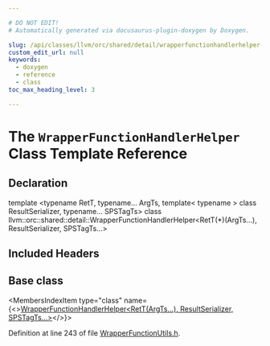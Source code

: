 ```yaml
---

# DO NOT EDIT!
# Automatically generated via docusaurus-plugin-doxygen by Doxygen.

slug: /api/classes/llvm/orc/shared/detail/wrapperfunctionhandlerhelper-f451fc7537a691bd25ddab4c2ea4d1ad
custom_edit_url: null
keywords:
  - doxygen
  - reference
  - class
toc_max_heading_level: 3

---
```





# The `WrapperFunctionHandlerHelper` Class Template Reference

<DoxygenPage pluginConfig={pluginConfig}>



## Declaration

<CodeBlock>template &lt;typename RetT, typename... ArgTs, template&lt; typename &gt; class ResultSerializer, typename... SPSTagTs&gt;
class llvm::orc::shared::detail::WrapperFunctionHandlerHelper&lt;RetT(&#42;)(ArgTs...), ResultSerializer, SPSTagTs...&gt;</CodeBlock>

## Included Headers

<IncludesList>
<IncludesListItem
  filePath="llvm/ExecutionEngine/Orc/Shared/WrapperFunctionUtils.h"
  permalink="/docs/api/files/include/include/llvm/include/llvm/executionengine/include/llvm/executionengine/orc/include/llvm/executionengine/orc/shared/wrapperfunctionutils-h"
  isLocal="true" />
</IncludesList>

## Base class

<MembersIndex>

<MembersIndexItem
  type="class"
  name={<><a href="/docs/api/classes/llvm/orc/shared/detail/wrapperfunctionhandlerhelper-7c3af4493e13c390f8fe71bfe3aa2569">WrapperFunctionHandlerHelper&lt;RetT(ArgTs...), ResultSerializer, SPSTagTs...&gt;</a></>}>
</MembersIndexItem>

</MembersIndex>


Definition at line 243 of file <a href="/docs/api/files/include/include/llvm/include/llvm/executionengine/include/llvm/executionengine/orc/include/llvm/executionengine/orc/shared/wrapperfunctionutils-h">WrapperFunctionUtils.h</a>.

</DoxygenPage>
